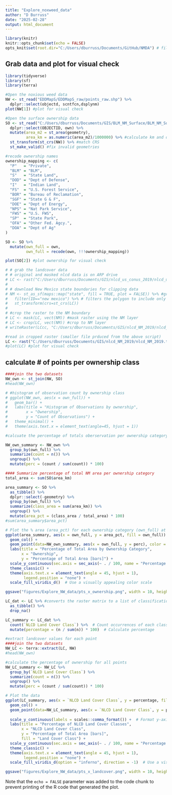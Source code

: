```yaml
---
title: "Explore_noxweed_data"
author: "D Burruss"
date: "2025-02-28"
output: html_document
---
```


```r
library(knitr)
knitr::opts_chunk$set(echo = FALSE)
opts_knit$set(root.dir="C:/Users/dburruss/Documents/GitHub/NMDA") # file paths are relative to the root of the project directory
```

## Grab data and plot for visual check ####
```r
library(tidyverse)
library(sf)
library(terra)

#Open the noxious weed data
NW <- st_read("EDDMapS/EDDMapS_raw/points_raw.shp") %>%
  dplyr::select(objectd, scntfcn,dsplynm)
plot(NW[1]) #plot for visual check

#Open the surface ownership data
SO <- st_read("C:/Users/dburruss/Documents/GIS/BLM_NM_Surface/BLM_NM_Surface_Management_Agency.shp") %>%
  dplyr::select(OBJECTID, own) %>%
  mutate(area_m2 = st_area(geometry),
         area_km = as.numeric(area_m2)/1000000) %>% #calculate km and drop units
  st_transform(st_crs(NW)) %>% #match CRS
  st_make_valid() #fix invalid geometries

#recode ownership names
ownership_mapping <- c(
  "P"   = "Private",
  "BLM" = "BLM",
  "S"   = "State Land",
  "DOD" = "Dept of Defense",
  "I"   = "Indian Land",
  "FS"  = "U.S. Forest Service",
  "BOR" = "Bureau of Reclamation",
  "SGF" = "State G & F",
  "DOE" = "Dept of Energy",
  "NPS" = "Nat Park Service",
  "FWS" = "U.S. FWS",
  "SP"  = "State Park",
  "OFA" = "Other Fed. Agcy.",
  "DOA" = "Dept of Ag"
)

SO <- SO %>%
  mutate(own_full = own,
         own_full = recode(own, !!!ownership_mapping))

plot(SO[2]) #plot ownership for visual check

# # grab the landcover data 
# # original and masked nlcd data is on ARP drive
# LC <- rast("C:/Users/dburruss/Documents/GIS/nlcd_us_conus_2019/nlcd_us_conus_2019.img")
# 
# # download New Mexico state boundaries for clipping data
# NM <- st_as_sf(maps::map("state", fill = TRUE, plot = FALSE)) %>% #grabs a map of US states
#   filter(ID=="new mexico") %>% # filters the polygon to include only rows where column ID == 'new mexico'
#   st_transform(crs=st_crs(LC))
# 
# #crop the raster to the NM boundary
# LC <- mask(LC, vect(NM)) #mask raster using the NM layer
# LC <- crop(LC, vect(NM)) #crop to NM layer
# writeRaster(LCcc, "C:/Users/dburruss/Documents/GIS/nlcd_NM_2019/nlcd_NM_2019.tif", overwrite = TRUE)

#read in cropped raster (smaller file prduced from the above script)
LC <- rast("C:/Users/dburruss/Documents/GIS/nlcd_NM_2019/nlcd_NM_2019.tif")
#plot(LC) #plot for visual check
```

## calculate # of points per ownership class ####

```r

####join the two datasets
NW_own <- st_join(NW, SO)
#head(NW_own)

# #histogram of observation count by ownership class
# ggplot(NW_own, aes(x = own_full)) +
#   geom_bar() +
#   labs(title = "Histogram of Observations by ownership",
#        x = "Ownership",
#        y = "Count of Observations") +
#   theme_minimal() +
#   theme(axis.text.x = element_text(angle=45, hjust = 1))

#calcuate the percentage of totals oberservation per ownership category

NW_own_summary <- NW_own %>%
  group_by(own_full) %>%
  summarize(count = n()) %>%
  ungroup() %>%
  mutate(perc = (count / sum(count)) * 100)

#### Summarize percentage of total NM area per ownership category
total_area <- sum(SO$area_km)

area_summary <- SO %>%
  as_tibble() %>%
  dplyr::select(-geometry) %>%
  group_by(own_full) %>%
  summarize(class_area = sum(area_km)) %>%
  ungroup() %>%
  mutate(area_pct = (class_area / total_area) * 100)
#sum(area_summary$area_pct)

# Plot the % area (area_pct) for each ownership category (own_full) at % observations
ggplot(area_summary, aes(x = own_full, y = area_pct, fill = own_full)) +
  geom_col() +
  geom_point(data=NW_own_summary, aes(x = own_full, y = perc), color = "red", size = 3) +
  labs(title = "Percentage of Total Area by Ownership Category",
       x = "Ownership",
       y = "Percentage of Total Area [bars]") +
  scale_y_continuous(sec.axis = sec_axis(~ . / 100, name = "Percentage of Observations [points]")) +
  theme_classic() +
  theme(axis.text.x = element_text(angle = 45, hjust = 1),
        legend.position = "none") +
  scale_fill_viridis_d()  # Use a visually appealing color scale

ggsave("figures/Explore_NW_data/pts_x_ownership.png", width = 10, height = 6, dpi = 300)
```

```r
LC_dat <- LC %>% #converts the raster matrix to a list of classifications
  as_tibble() %>%
  drop_na()

LC_summary <- LC_dat %>%
  count(`NLCD Land Cover Class`) %>%  # Count occurrences of each class
  mutate(percentage = (n / sum(n)) * 100)  # Calculate percentage

#extract landcover values for each point
####join the two datasets
NW_LC <- terra::extract(LC, NW)
#head(NW_own)

#calculate the percentage of ownership for all points
NW_LC_summary <- NW_LC %>%
  group_by(`NLCD Land Cover Class`) %>%
  summarize(count = n()) %>%
  ungroup() %>%
  mutate(perc = (count / sum(count)) * 100)

# Plot the data
ggplot(LC_summary, aes(x = `NLCD Land Cover Class`, y = percentage, fill = `NLCD Land Cover Class`)) +
  geom_col() +
  geom_point(data=NW_LC_summary, aes(x = `NLCD Land Cover Class`, y = perc), color = "red", size = 3) +
  
  scale_y_continuous(labels = scales::comma_format()) +  # Format y-axis to avoid scientific notation
  labs(title = "Percentage of NLCD Land Cover Classes",
       x = "NLCD Land Cover Class",
       y = "Percentage of Total Area [bars]",
       fill = "Land Cover Class") +
  scale_y_continuous(sec.axis = sec_axis(~ . / 100, name = "Percentage of Observations [points]")) +
  theme_classic() +
  theme(axis.text.x = element_text(angle = 45, hjust = 1),
        legend.position = "none") +
  scale_fill_viridis_d(option = "inferno", direction = -1)  # Use a visually appealing color scale

ggsave("figures/Explore_NW_data/pts_x_landcover.png", width = 10, height = 6, dpi = 300)
```

Note that the `echo = FALSE` parameter was added to the code chunk to prevent printing of the R code that generated the plot.
